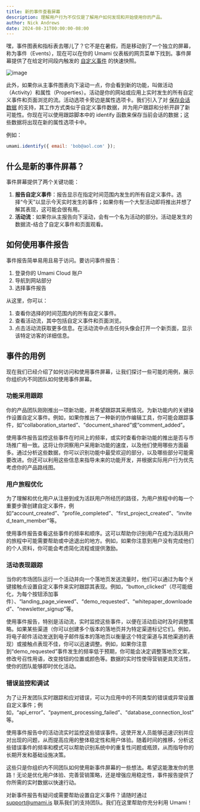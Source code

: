 ```yaml
---
title: 新的事件查看屏幕
description: 理解用户行为不仅仅是了解用户如何发现和开始使用你的产品。
author: Nick Andrews
date: 2024-08-31T00:00:00-08:00
---
```


嘿，事件图表和指标表去哪儿了？它不是在暑假，而是移动到了一个独立的屏幕，称为事件（Events），现在可以在你的 Umami 仪表板的网页菜单下找到。事件屏幕提供了在给定时间段内触发的 [自定义事件](https://umami.is/docs/track-events) 的快速快照。

![image](/images/blog/events-screen.png)

此外，如果你从主事件图表向下滚动一点，你会看到新的功能，叫做活动（Activity）和属性（Properties）。活动是你的网站或应用上实时发生的所有自定义事件和页面浏览的流。活动选项卡旁边是属性选项卡。我们引入了对 [保存会话数据](https://umami.is/docs/sessions#view-session-properties) 的支持，其工作方式类似于自定义事件数据，并为用户跟踪和分析开辟了新可能性。你现在可以使用跟踪脚本中的 identify 函数来保存当前会话的数据；这些数据将出现在新的属性选项卡中。

例如：

```javascript
umami.identify({ email: 'bob@aol.com' });
```

## 什么是新的事件屏幕？

事件屏幕提供了两个关键功能：

1. **报告自定义事件**：报告显示在指定时间范围内发生的所有自定义事件。选择“今天”以显示今天实时发生的事件；如果你有一个大型活动即将推出并想了解其表现，这可能会很有用。
2. **活动流**：如果你从主报告向下滚动，会有一个名为活动的部分。活动是发生的数据流-结合了自定义事件和页面观看。

## 如何使用事件报告

事件报告简单易用且易于访问。要访问事件报告：

1. 登录你的 Umami Cloud 账户
2. 导航到网站部分
3. 选择事件报告

从这里，你可以：

1. 查看你选择的时间范围内的所有自定义事件。
2. 查看活动流，其中包括自定义事件和页面浏览。
3. 点击活动流获取更多信息。在活动流中点击任何头像会打开一个新页面，显示该特定访客的详细信息。

## 事件的用例

现在我们已经介绍了如何访问和使用事件屏幕，让我们探讨一些可能的用例，展示你组织内不同团队如何使用事件屏幕。

### 功能采用跟踪

你的产品团队刚刚推出一项新功能，并希望跟踪其采用情况。为新功能内的关键操作设置自定义事件。例如，如果你推出了一种新的协作编辑工具，你可能会跟踪事件，如“collaboration_started”、“document_shared”或“comment_added”。

使用事件报告监控这些事件在时间上的频率，或实时查看你新功能的推出是否与市场推广相一致。这将让你洞察用户采用新功能的速度，以及他们使用哪些方面最多。通过分析这些数据，你可以识别功能中最受欢迎的部分，以及哪些部分可能需要改进。你还可以利用这些信息来指导未来的功能开发，并根据实际用户行为优先考虑你的产品路线图。

### 用户旅程优化

为了理解和优化用户从注册到成为活跃用户所经历的路径，为用户旅程中的每一个重要步骤创建自定义事件，例如“account_created”、“profile_completed”、“first_project_created”、“invited_team_member”等。

使用事件报告查看这些事件的频率和顺序。这可以帮助你识别用户在成为活跃用户的旅程中可能需要帮助或中途退出的地方。例如，如果你注意到用户没有完成他们的个人资料，你可能会考虑简化流程或提供激励。

### 活动表现跟踪

当你的市场团队运行一个活动并向一个落地页发送流量时，他们可以通过为每个关键接触点设置自定义事件来实时跟踪其表现。例如，“button_clicked”（尽可能细化，为每个按钮添加事件）、“landing_page_viewed”、“demo_requested”、“whitepaper_downloaded”、“newsletter_signup”等。

使用事件报告，特别是活动流，实时监控这些事件，以便在活动启动时及时调整策略。如果某些渠道（你可以创建多个版本的落地页并为特定渠道标记它们。例如，将电子邮件活动发送到电子邮件版本的落地页以衡量这个特定渠道与其他渠道的表现）或接触点表现不佳，你可以迅速调整。例如，如果你注意到“demo_requested”事件发生的频率低于预期，你可能会决定调整落地页文案，修改号召性用语，改变按钮的位置或颜色等。数据的实时性使得营销更具灵活性，使你的团队能够即时优化活动。

### 错误监控和调试

为了让开发团队实时跟踪和应对错误，可以为应用中的不同类型的错误或异常设置自定义事件；例如，“api_error”、“payment_processing_failed”、“database_connection_lost”等。

使用事件报告中的活动流实时监控这些错误事件。这使开发人员能够迅速识别并应对出现的问题，从而提高应用的整体稳定性和用户体验。随着时间的推移，分析这些错误事件的频率和模式可以帮助识别系统中的重复性问题或瓶颈，从而指导你的长期开发和基础设施决策。

这些只是你组织内不同团队如何使用新事件屏幕的一些想法。希望这能激发你的思路！无论是优化用户体验、完善营销策略，还是增强应用稳定性，事件报告提供了你所需的实时数据以快速行动。

对新事件报告有疑问或需要帮助设置自定义事件？请随时通过 support@umami.is 联系我们的支持团队。我们在这里帮助你充分利用 Umami！